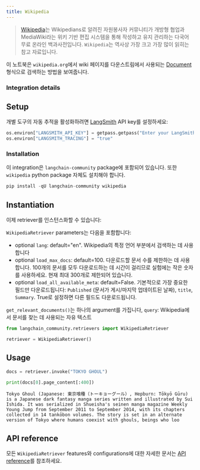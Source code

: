 ```yaml
---
title: Wikipedia
---
```


>[Wikipedia](https://wikipedia.org/)는 Wikipedians로 알려진 자원봉사자 커뮤니티가 개방형 협업과 MediaWiki라는 위키 기반 편집 시스템을 통해 작성하고 유지 관리하는 다국어 무료 온라인 백과사전입니다. `Wikipedia`는 역사상 가장 크고 가장 많이 읽히는 참고 자료입니다.

이 노트북은 `wikipedia.org`에서 wiki 페이지를 다운스트림에서 사용되는 [Document](https://python.langchain.com/api_reference/core/documents/langchain_core.documents.base.Document.html) 형식으로 검색하는 방법을 보여줍니다.

### Integration details

<ItemTable category="external_retrievers" item="WikipediaRetriever" />

## Setup

개별 도구의 자동 추적을 활성화하려면 [LangSmith](https://docs.smith.langchain.com/) API key를 설정하세요:

```python
os.environ["LANGSMITH_API_KEY"] = getpass.getpass("Enter your LangSmith API key: ")
os.environ["LANGSMITH_TRACING"] = "true"
```

### Installation

이 integration은 `langchain-community` package에 포함되어 있습니다. 또한 `wikipedia` python package 자체도 설치해야 합니다.

```python
pip install -qU langchain-community wikipedia
```

## Instantiation

이제 retriever를 인스턴스화할 수 있습니다:

`WikipediaRetriever` parameters는 다음을 포함합니다:

- optional `lang`: default="en". Wikipedia의 특정 언어 부분에서 검색하는 데 사용합니다
- optional `load_max_docs`: default=100. 다운로드할 문서 수를 제한하는 데 사용합니다. 100개의 문서를 모두 다운로드하는 데 시간이 걸리므로 실험에는 작은 숫자를 사용하세요. 현재 최대 300개로 제한되어 있습니다.
- optional `load_all_available_meta`: default=False. 기본적으로 가장 중요한 필드만 다운로드됩니다: `Published` (문서가 게시/마지막 업데이트된 날짜), `title`, `Summary`. True로 설정하면 다른 필드도 다운로드됩니다.

`get_relevant_documents()`는 하나의 argument를 가집니다, `query`: Wikipedia에서 문서를 찾는 데 사용되는 자유 텍스트

```python
from langchain_community.retrievers import WikipediaRetriever

retriever = WikipediaRetriever()
```

## Usage

```python
docs = retriever.invoke("TOKYO GHOUL")
```

```python
print(docs[0].page_content[:400])
```

```output
Tokyo Ghoul (Japanese: 東京喰種（トーキョーグール）, Hepburn: Tōkyō Gūru) is a Japanese dark fantasy manga series written and illustrated by Sui Ishida. It was serialized in Shueisha's seinen manga magazine Weekly Young Jump from September 2011 to September 2014, with its chapters collected in 14 tankōbon volumes. The story is set in an alternate version of Tokyo where humans coexist with ghouls, beings who loo
```

## API reference

모든 `WikipediaRetriever` features와 configurations에 대한 자세한 문서는 [API reference](https://python.langchain.com/api_reference/community/retrievers/langchain_community.retrievers.wikipedia.WikipediaRetriever.html#langchain-community-retrievers-wikipedia-wikipediaretriever)를 참조하세요.